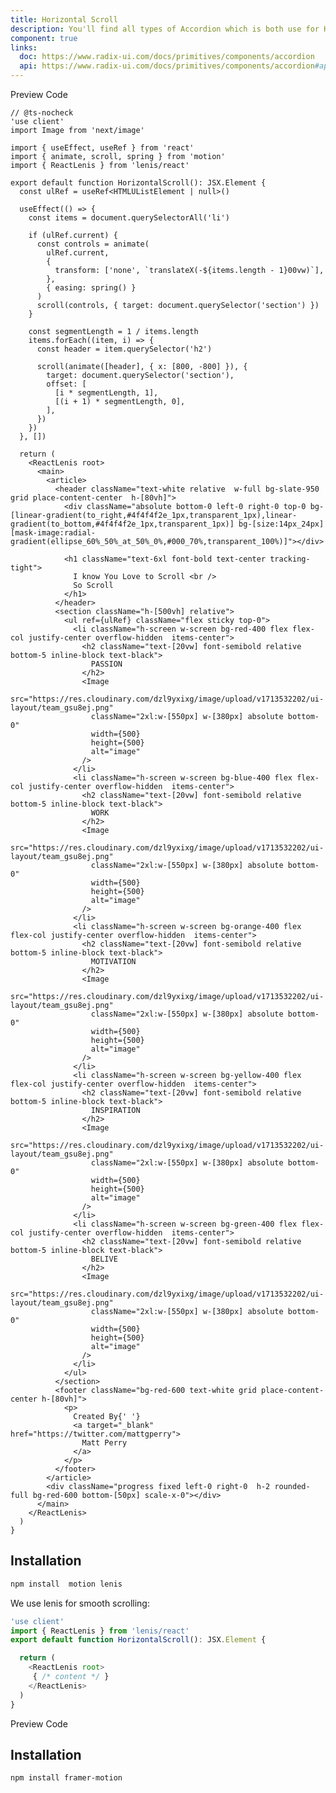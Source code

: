 ```yaml
---
title: Horizontal Scroll
description: You'll find all types of Accordion which is both use for HTML, REACTJS and NEXTJS
component: true
links:
  doc: https://www.radix-ui.com/docs/primitives/components/accordion
  api: https://www.radix-ui.com/docs/primitives/components/accordion#api-reference
---
```


<Tabs defaultValue="preview" className="w-full relative">
  <TabsList>
    <TabsTrigger value="preview">Preview</TabsTrigger>
    <TabsTrigger value="codesnippet">Code</TabsTrigger>
  </TabsList>
  <TabsContent value="preview">
    <IframeLinkPreviewComponent weblink="horizontal-scrolling-section" category="scrolling" />
  </TabsContent>
  <TabsContent value="codesnippet">
    <CodeWrapper>

```tsx {23,28,32-38}
// @ts-nocheck
'use client'
import Image from 'next/image'

import { useEffect, useRef } from 'react'
import { animate, scroll, spring } from 'motion'
import { ReactLenis } from 'lenis/react'

export default function HorizontalScroll(): JSX.Element {
  const ulRef = useRef<HTMLUListElement | null>()

  useEffect(() => {
    const items = document.querySelectorAll('li')

    if (ulRef.current) {
      const controls = animate(
        ulRef.current,
        {
          transform: ['none', `translateX(-${items.length - 1}00vw)`],
        },
        { easing: spring() }
      )
      scroll(controls, { target: document.querySelector('section') })
    }

    const segmentLength = 1 / items.length
    items.forEach((item, i) => {
      const header = item.querySelector('h2')

      scroll(animate([header], { x: [800, -800] }), {
        target: document.querySelector('section'),
        offset: [
          [i * segmentLength, 1],
          [(i + 1) * segmentLength, 0],
        ],
      })
    })
  }, [])

  return (
    <ReactLenis root>
      <main>
        <article>
          <header className="text-white relative  w-full bg-slate-950  grid place-content-center  h-[80vh]">
            <div className="absolute bottom-0 left-0 right-0 top-0 bg-[linear-gradient(to_right,#4f4f4f2e_1px,transparent_1px),linear-gradient(to_bottom,#4f4f4f2e_1px,transparent_1px)] bg-[size:14px_24px] [mask-image:radial-gradient(ellipse_60%_50%_at_50%_0%,#000_70%,transparent_100%)]"></div>

            <h1 className="text-6xl font-bold text-center tracking-tight">
              I know You Love to Scroll <br />
              So Scroll
            </h1>
          </header>
          <section className="h-[500vh] relative">
            <ul ref={ulRef} className="flex sticky top-0">
              <li className="h-screen w-screen bg-red-400 flex flex-col justify-center overflow-hidden  items-center">
                <h2 className="text-[20vw] font-semibold relative bottom-5 inline-block text-black">
                  PASSION
                </h2>
                <Image
                  src="https://res.cloudinary.com/dzl9yxixg/image/upload/v1713532202/ui-layout/team_gsu8ej.png"
                  className="2xl:w-[550px] w-[380px] absolute bottom-0"
                  width={500}
                  height={500}
                  alt="image"
                />
              </li>
              <li className="h-screen w-screen bg-blue-400 flex flex-col justify-center overflow-hidden  items-center">
                <h2 className="text-[20vw] font-semibold relative bottom-5 inline-block text-black">
                  WORK
                </h2>
                <Image
                  src="https://res.cloudinary.com/dzl9yxixg/image/upload/v1713532202/ui-layout/team_gsu8ej.png"
                  className="2xl:w-[550px] w-[380px] absolute bottom-0"
                  width={500}
                  height={500}
                  alt="image"
                />
              </li>
              <li className="h-screen w-screen bg-orange-400 flex flex-col justify-center overflow-hidden  items-center">
                <h2 className="text-[20vw] font-semibold relative bottom-5 inline-block text-black">
                  MOTIVATION
                </h2>
                <Image
                  src="https://res.cloudinary.com/dzl9yxixg/image/upload/v1713532202/ui-layout/team_gsu8ej.png"
                  className="2xl:w-[550px] w-[380px] absolute bottom-0"
                  width={500}
                  height={500}
                  alt="image"
                />
              </li>
              <li className="h-screen w-screen bg-yellow-400 flex flex-col justify-center overflow-hidden  items-center">
                <h2 className="text-[20vw] font-semibold relative bottom-5 inline-block text-black">
                  INSPIRATION
                </h2>
                <Image
                  src="https://res.cloudinary.com/dzl9yxixg/image/upload/v1713532202/ui-layout/team_gsu8ej.png"
                  className="2xl:w-[550px] w-[380px] absolute bottom-0"
                  width={500}
                  height={500}
                  alt="image"
                />
              </li>
              <li className="h-screen w-screen bg-green-400 flex flex-col justify-center overflow-hidden  items-center">
                <h2 className="text-[20vw] font-semibold relative bottom-5 inline-block text-black">
                  BELIVE
                </h2>
                <Image
                  src="https://res.cloudinary.com/dzl9yxixg/image/upload/v1713532202/ui-layout/team_gsu8ej.png"
                  className="2xl:w-[550px] w-[380px] absolute bottom-0"
                  width={500}
                  height={500}
                  alt="image"
                />
              </li>
            </ul>
          </section>
          <footer className="bg-red-600 text-white grid place-content-center h-[80vh]">
            <p>
              Created By{' '}
              <a target="_blank" href="https://twitter.com/mattgperry">
                Matt Perry
              </a>
            </p>
          </footer>
        </article>
        <div className="progress fixed left-0 right-0  h-2 rounded-full bg-red-600 bottom-[50px] scale-x-0"></div>
      </main>
    </ReactLenis>
  )
}
```

## Installation

```bash
npm install  motion lenis
```

We use lenis for smooth scrolling:

```ts
'use client'
import { ReactLenis } from 'lenis/react'
export default function HorizontalScroll(): JSX.Element {

  return (
    <ReactLenis root>
     { /* content */ }
    </ReactLenis>
  )
}
```

  </CodeWrapper>
  </TabsContent>
</Tabs>

<Tabs defaultValue="preview" className="w-full relative">
  <TabsList>
    <TabsTrigger value="preview">Preview</TabsTrigger>
    <TabsTrigger value="codesnippet">Code</TabsTrigger>
  </TabsList>
  <TabsContent value="preview">
    <IframeLinkPreviewComponent weblink="horizontal-card-scrolling" category="scrolling" />
  </TabsContent>
  <TabsContent value="codesnippet">
    <CodeWrapper>
      <CodePreview name="horizontalScroll" category="carousel" />

## Installation

```bash
npm install framer-motion
```

  </CodeWrapper>
  </TabsContent>
</Tabs>
